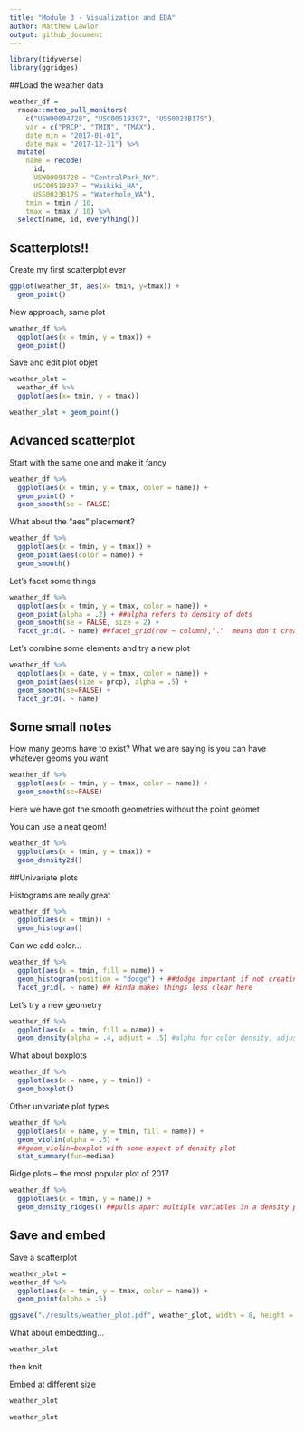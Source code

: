 ```yaml
---
title: "Module 3 - Visualization and EDA"
author: Matthew Lawlor
output: github_document
---
```


```r
library(tidyverse)
library(ggridges)
```

##Load the weather data

```r
weather_df = 
  rnoaa::meteo_pull_monitors(
    c("USW00094728", "USC00519397", "USS0023B17S"),
    var = c("PRCP", "TMIN", "TMAX"), 
    date_min = "2017-01-01",
    date_max = "2017-12-31") %>%
  mutate(
    name = recode(
      id, 
      USW00094728 = "CentralPark_NY", 
      USC00519397 = "Waikiki_HA",
      USS0023B17S = "Waterhole_WA"),
    tmin = tmin / 10,
    tmax = tmax / 10) %>%
  select(name, id, everything())
```

## Scatterplots!!

Create my first scatterplot ever

```r
ggplot(weather_df, aes(x= tmin, y=tmax)) + 
  geom_point()
```

New approach, same plot

```r
weather_df %>% 
  ggplot(aes(x = tmin, y = tmax)) +
  geom_point()
```

Save and edit plot objet

```r
weather_plot = 
  weather_df %>% 
  ggplot(aes(x= tmin, y = tmax))

weather_plot + geom_point()
```

## Advanced scatterplot

Start with the same one and make it fancy

```r
weather_df %>% 
  ggplot(aes(x = tmin, y = tmax, color = name)) +
  geom_point() +
  geom_smooth(se = FALSE)
```

What about the "aes" placement?

```r
weather_df %>% 
  ggplot(aes(x = tmin, y = tmax)) +
  geom_point(aes(color = name)) +
  geom_smooth()
```

Let's facet some things

```r
weather_df %>% 
  ggplot(aes(x = tmin, y = tmax, color = name)) +
  geom_point(alpha = .2) + ##alpha refers to density of dots
  geom_smooth(se = FALSE, size = 2) +
  facet_grid(. ~ name) ##facet_grid(row ~ column),"."  means don't create
```

Let's combine some elements and try a new plot

```r
weather_df %>% 
  ggplot(aes(x = date, y = tmax, color = name)) +
  geom_point(aes(size = prcp), alpha = .5) +
  geom_smooth(se=FALSE) +
  facet_grid(. ~ name)
```

## Some small notes

How many geoms have to exist?
What we are saying is you can have whatever geoms you want

```r
weather_df %>% 
  ggplot(aes(x = tmin, y = tmax, color = name)) +
  geom_smooth(se=FALSE)
```  

Here we have got the smooth geometries without the point geomet

You can use a neat geom!

```r

weather_df %>% 
  ggplot(aes(x = tmin, y = tmax)) +
  geom_density2d()
```

##Univariate plots

Histograms are really great

```r
weather_df %>% 
  ggplot(aes(x = tmin)) +
  geom_histogram()
```

Can we add color...
```r
weather_df %>% 
  ggplot(aes(x = tmin, fill = name)) +
  geom_histogram(position = "dodge") + ##dodge important if not creating different facets
  facet_grid(. ~ name) ## kinda makes things less clear here
```

Let's try a new geometry

```r
weather_df %>% 
  ggplot(aes(x = tmin, fill = name)) +
  geom_density(alpha = .4, adjust = .5) #alpha for color density, adjust for smoothing
```

What about boxplots

```r
weather_df %>% 
  ggplot(aes(x = name, y = tmin)) +
  geom_boxplot()
```

Other univariate plot types

```r
weather_df %>% 
  ggplot(aes(x = name, y = tmin, fill = name)) +
  geom_violin(alpha = .5) + 
  ##geom_violin=boxplot with some aspect of density plot
  stat_summary(fun=median)
```

Ridge plots -- the most popular plot of 2017

```r
weather_df %>% 
  ggplot(aes(x = tmin, y = name)) +
  geom_density_ridges() ##pulls apart multiple variables in a density plot
```

## Save and embed

Save a scatterplot

```r
weather_plot =
weather_df %>% 
  ggplot(aes(x = tmin, y = tmax, color = name)) +
  geom_point(alpha = .5)

ggsave("./results/weather_plot.pdf", weather_plot, width = 8, height = 5)
```

What about embedding...

```r
weather_plot
```

then knit

Embed at different size

```r
weather_plot
```

```r
weather_plot
```